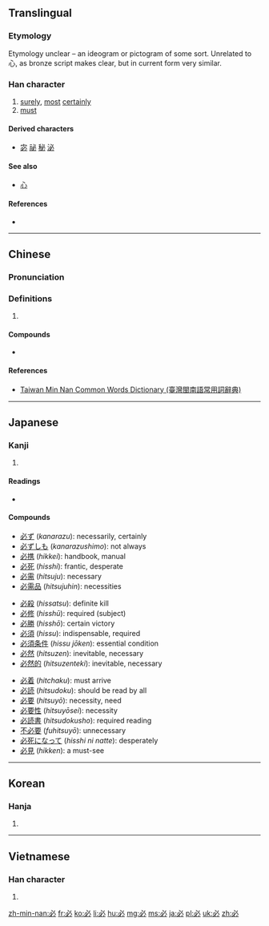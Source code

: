 ==Translingual==
===Etymology===
Etymology unclear – an ideogram or pictogram of some sort. Unrelated to 心, as bronze script makes clear, but in current form very similar.

===Han character===
{{Han char|rn=61|rad=心|as=01|sn=5|four=3300<sub>0</sub>|canj=心竹 (PH)|ids=⿻[[心]][[丿]]}}

# [[surely]], [[most]] [[certainly]]
# [[must]]

====Derived characters====
* [[宓]] [[祕]] [[秘]] [[泌]]

====See also====
* [[心]] <!-- graphically similar -->

====References====
* {{Han ref|kx=0375.020|dkj=10299|dj=0701.040|hdz=42267.020|uh=5FC5|ud=24517|bh=A5B2|bd=42418}}

----

==Chinese==
{{zh-forms}}

===Pronunciation===
{{zh-pron
|m=bì
|c=bit1
|h=
|mn=pit
|w=
|mc=y
|oc=y
|ma=|ma2=
|cat=adv,v
}}

===Definitions===
# {{defn|lang=cmn|sort=心01}}
#: {{zh-usex|耶和華 神 對 蛇 說，你 既 作 了 這 事，就 必 受 咒詛，比 一切 的 牲畜 野獸 更 甚。你 必 用 肚子 行走，終身 吃 土。|tr=Yēhéhuá shén duì shé shuō, nǐ jì zuò le zhè shì, jiù bì shòu zhòuzǔ, bǐ yīqiè de shēngchù yĕshòu gèng shén. Nǐ bì yòng dùzi xíng zǒu, zhōngshēn chī tǔ. |And the LORD God said unto the serpent, Because thou hast done this, thou art cursed ''['''must''' receive a curse]'' above all cattle, and above every beast of the field; upon thy belly shalt thou go, and dust shalt thou eat all the days of thy life:}}

====Compounds====
* {{zh-l|必須}}

====References====
* [http://twblg.dict.edu.tw/holodict_new/result_detail.jsp?n_no=13595&curpage=1&sample=%E5%BF%85&radiobutton=1&querytarget=1&limit=20&pagenum=1&rowcount=12 Taiwan Min Nan Common Words Dictionary (臺灣閩南語常用詞辭典)]

----

==Japanese==

===Kanji===
{{ja-kanji|grade=4|rs=心01}}

# {{defn|lang=ja|sort=心01}}

====Readings====
* {{ja-readings|on=[[ひつ]] (''hitsu'')|kun=[[かならず]] ([[必ず]], ''kanarazu'')|nanori=[[さだ]] (''sada''), [[さだむ]] (''sadamu'')}}

====Compounds====
{{top3}}
* [[必ず]] (''kanarazu''): necessarily, certainly
* [[必ずしも]] (''kanarazushimo''): not always
* [[必携]] (''hikkei''): handbook, manual
* [[必死]] (''hisshi''): frantic, desperate
* [[必需]] (''hitsuju''): necessary
* [[必需品]] (''hitsujuhin''): necessities
{{mid3}}
* [[必殺]] (''hissatsu''): definite kill
* [[必修]] (''hisshū''): required (subject)
* [[必勝]] (''hisshō''): certain victory
* [[必須]] (''hissu''): indispensable, required
* [[必須条件]] (''hissu jōken''): essential condition
* [[必然]] (''hitsuzen''): inevitable, necessary
* [[必然的]] (''hitsuzenteki''): inevitable, necessary
{{mid3}}
* [[必着]] (''hitchaku''): must arrive
* [[必読]] (''hitsudoku''): should be read by all
* [[必要]] (''hitsuyō''): necessity, need
* [[必要性]] (''hitsuyōsei''): necessity
* [[必読書]] (''hitsudokusho''): required reading
* [[不必要]] (''fuhitsuyō''): unnecessary
* [[必死になって]] (''hisshi ni natte''): desperately
* [[必見]] (''hikken''): a must-see
{{bottom}}

----

==Korean==

===Hanja===
{{ko-hanja|hangeul=필|eumhun=|rv=pil|mr=p'il|y=phil}}

# {{defn|lang=ko|sort=心01}}

----

==Vietnamese==

===Han character===
{{vi-hantu|[[tất]], [[ắt]]|rs=心01}}

# {{defn|lang=vi|sort=心01}}

[[zh-min-nan:必]]
[[fr:必]]
[[ko:必]]
[[li:必]]
[[hu:必]]
[[mg:必]]
[[ms:必]]
[[ja:必]]
[[pl:必]]
[[uk:必]]
[[zh:必]]